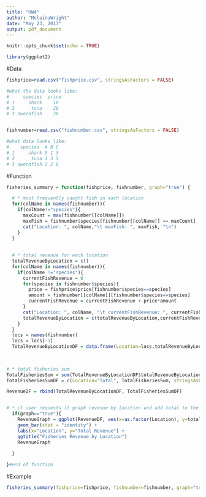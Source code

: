 ```yaml
---
title: "HW4"
author: "MelainaWright"
date: "May 23, 2017"
output: pdf_document
---
```


```r
knitr::opts_chunk$set(echo = TRUE)
```


```r

library(ggplot2)

```

#Data
```r

fishprice=read.csv("fishprice.csv", stringsAsFactors = FALSE)

#what the data looks like:
#     species  price
# 1     shark    10
# 2      tuna    20
# 3 swordfish    30


fishnumber=read.csv("fishnumber.csv", stringsAsFactors = FALSE)

#what data looks like:
#    species  A B C
# 1     shark 5 1 3
# 2      tuna 1 3 5
# 3 swordfish 2 2 6
```


#Function
```r

fisheries_summary = function(fishprice, fishnumber, graph="true") {

  # * most frequently caught fish in each location
  for(colName in names(fishnumber)){
    if(colName!="species"){
      maxCount = max(fishnumber[[colName]])
      maxFish = fishnumber$species[fishnumber[[colName]] == maxCount]
      cat("Location: ", colName,"\t maxFish: ", maxFish, "\n")
    }
  }
  
  
  # * total revenue for each location
  totalRevenueByLocation = c()
  for(colName in names(fishnumber)){
    if(colName !="species"){
      currentFishRevenue = 0
      for(species in fishnumber$species){
        price = fishprice$price[fishnumber$species==species]
        amount = fishnumber[[colName]][fishnumber$species==species]
        currentFishRevenue = currentFishRevenue + price*amount
      }
      cat("Location: ", colName, "\t currentFishRevenue: ", currentFishRevenue, "\n")
      totalRevenueByLocation = c(totalRevenueByLocation,currentFishRevenue)
    }
  }
  locs = names(fishnumber)
  locs = locs[-1]
  TotalRevenueByLocationDF = data.frame(Location=locs,totalRevenueByLocation, stringsAsFactors = FALSE)

  
  
# * total fisheries sum
TotalFisheriesSum = sum(TotalRevenueByLocationDF$totalRevenueByLocation)
TotalFisheriesSumDF = c(Location="Total", TotalFisheriesSum, stringsAsFactors = FALSE)

RevenueDF = rbind(TotalRevenueByLocationDF, TotalFisheriesSumDF)


# * if user requests it graph revenue by location and add total to the plot
  if(graph=="true"){
    RevenueGraph = ggplot(RevenueDF, aes(x=as.factor(Location), y=totalRevenueByLocation)) +
    geom_bar(stat = "identity") +
    labs(x="Location", y="Total Revenue") +
    ggtitle("Fisheries Revenue by Location")
    RevenueGraph
    
  }

}#end of function

```


#Example
```r

fisheries_summary(fishprice=fishprice, fishnumber=fishnumber, graph="true")

```
